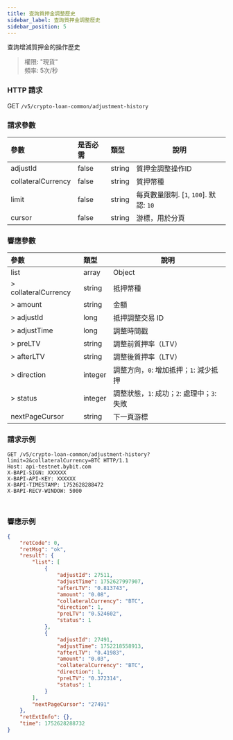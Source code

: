 ```yaml
---
title: 查詢質押金調整歷史
sidebar_label: 查詢質押金調整歷史
sidebar_position: 5
---
```

查詢增減質押金的操作歷史
> 權限: "現貨"<br/>
> 頻率: 5次/秒

### HTTP 請求
GET `/v5/crypto-loan-common/adjustment-history`

### 請求參數
| 參數 | 是否必需 | 類型 | 說明|
|:----- |:-------|:-----|------ |
|adjustId|false|string|質押金調整操作ID|
|collateralCurrency|false|string|質押幣種|
|limit |false |string |每頁數量限制. [`1`, `100`]. 默認: `10`|
|cursor |false |string |游標，用於分頁|

### 響應參數
| 參數 | 類型 | 說明|
|:----- |:-----|----- |
|list|array|Object|
|> collateralCurrency|string |抵押幣種|
|> amount|string |金額|
|> adjustId|long|抵押調整交易 ID|
|> adjustTime|long |調整時間戳|
|> preLTV|string |調整前質押率（LTV）|
|> afterLTV|string |調整後質押率（LTV）|
|> direction|integer |調整方向，`0`: 增加抵押；`1`: 減少抵押|
|> status|integer |調整狀態，`1`: 成功；`2`: 處理中；`3`: 失敗|
|nextPageCursor |string |下一頁游標|

### 請求示例

<Tabs groupId="programming-languages">
<TabItem value="http" label="HTTP">

```http
GET /v5/crypto-loan-common/adjustment-history?limit=2&collateralCurrency=BTC HTTP/1.1
Host: api-testnet.bybit.com
X-BAPI-SIGN: XXXXXX
X-BAPI-API-KEY: XXXXXX
X-BAPI-TIMESTAMP: 1752628288472
X-BAPI-RECV-WINDOW: 5000
```

</TabItem>
<TabItem value="python" label="Python">

```python

```

</TabItem>

<TabItem value="Node" label="Node.js">

```n4js

```

</TabItem>
</Tabs>

### 響應示例

```json
{
    "retCode": 0,
    "retMsg": "ok",
    "result": {
        "list": [
            {
                "adjustId": 27511,
                "adjustTime": 1752627997907,
                "afterLTV": "0.813743",
                "amount": "0.08",
                "collateralCurrency": "BTC",
                "direction": 1,
                "preLTV": "0.524602",
                "status": 1
            },
            {
                "adjustId": 27491,
                "adjustTime": 1752218558913,
                "afterLTV": "0.41983",
                "amount": "0.03",
                "collateralCurrency": "BTC",
                "direction": 1,
                "preLTV": "0.372314",
                "status": 1
            }
        ],
        "nextPageCursor": "27491"
    },
    "retExtInfo": {},
    "time": 1752628288732
}
```
